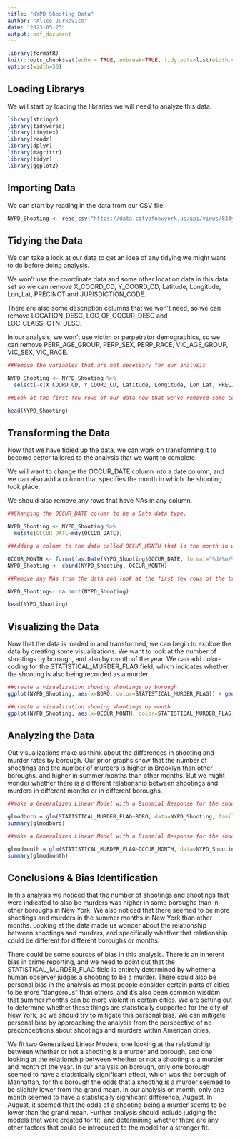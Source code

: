 ---
title: "NYPD Shooting Data"
author: "Alice Jurkevics"
date: "2023-05-23"
output: pdf_document
---

```{r setup, include=FALSE}
library(formatR)
knitr::opts_chunk$set(echo = TRUE, nobreak=TRUE, tidy.opts=list(width.cutoff=60), tidy=TRUE)
options(width=50)
```

## Loading Librarys

We will start by loading the libraries we will need to analyze this data.

```{r load_libraries, results="hide", message=FALSE, warning=FALSE, error=FALSE}
library(stringr)
library(tidyverse)
library(tinytex)
library(readr)
library(dplyr)
library(magrittr)
library(tidyr)
library(ggplot2)
```

## Importing Data

We can start by reading in the data from our CSV file.

```{r get_shooting_data}
NYPD_Shooting <- read_csv("https://data.cityofnewyork.us/api/views/833y-fsy8/rows.csv?accessType=DOWNLOAD", show_col_types = FALSE)

```

## Tidying the Data

We can take a look at our data to get an idea of any tidying we might want to do before doing analysis. 

We won't use the coordinate data and some other location data in this data set so we can remove X_COORD_CD, Y_COORD_CD, Latitude, Longitude, Lon_Lat, PRECINCT and JURISDICTION_CODE.

There are also some description columns that we won't need, so we can remove LOCATION_DESC, LOC_OF_OCCUR_DESC and LOC_CLASSFCTN_DESC. 

In our analysis, we won't use victim or perpetrator demographics, so we can remove PERP_AGE_GROUP, PERP_SEX, PERP_RACE, VIC_AGE_GROUP, VIC_SEX, VIC_RACE.


```{r tidy_shooting_data}

##Remove the variables that are not necessary for our analysis

NYPD_Shooting <- NYPD_Shooting %>%
  select(-c(X_COORD_CD, Y_COORD_CD, Latitude, Longitude, Lon_Lat, PRECINCT,JURISDICTION_CODE, LOC_OF_OCCUR_DESC, LOC_CLASSFCTN_DESC, LOCATION_DESC, PERP_AGE_GROUP, PERP_SEX, PERP_RACE, VIC_AGE_GROUP, VIC_SEX, VIC_RACE))

##Look at the first few rows of our data now that we've removed some columns

head(NYPD_Shooting)

```

## Transforming the Data

Now that we have tidied up the data, we can work on transforming it to become better tailored to the analysis that we want to complete.

We will want to change the OCCUR_DATE column into a date column, and we can also add a column that specifies the month in which the shooting took place.

We should also remove any rows that have NAs in any column.

```{r transform_Shooting_Data , message=FALSE, warning=FALSE, error=FALSE}

##Changing the OCCUR_DATE column to be a Date data type.

NYPD_Shooting <- NYPD_Shooting %>% 
  mutate(OCCUR_DATE=mdy(OCCUR_DATE))

##Adding a column to the data called OCCUR_MONTH that is the month in which the shooting took place

OCCUR_MONTH <- format(as.Date(NYPD_Shooting$OCCUR_DATE, format="%d/%m/%Y"),"%m")
NYPD_Shooting <- cbind(NYPD_Shooting, OCCUR_MONTH)

##Remove any NAs from the data and look at the first few rows of the transformed data set

NYPD_Shooting<- na.omit(NYPD_Shooting)

head(NYPD_Shooting)

```

## Visualizing the Data

Now that the data is loaded in and transformed, we can begin to explore the data by creating some visualizations. We want to look at the number of shootings by borough, and also by month of the year. We can add color-coding for the STATISTICAL_MURDER_FLAG field, which indicates whether the shooting is also being recorded as a murder.

```{r visual_Shooting_Data, out.width="75%"}

##create a visualization showing shootings by borough
ggplot(NYPD_Shooting, aes(x=BORO, color=STATISTICAL_MURDER_FLAG)) + geom_bar(stat = "count")

##create a visualization showing shootings by month
ggplot(NYPD_Shooting, aes(x=OCCUR_MONTH, color=STATISTICAL_MURDER_FLAG)) + geom_bar(stat = "count")
```

## Analyzing the Data

Out visualizations make us think about the differences in shooting and murder rates by borough. Our prior graphs show that the number of shootings and the number of murders is higher in Brooklyn than other boroughs, and higher in summer months than other months. But we might wonder whether there is a different relationship between shootings and murders in different months or in different boroughs.

```{r analysis_Shooting_Data, out.width="75%"}

##make a Generalized Linear Model with a Binomial Response for the shooting data. The response is STATISTICAL_MURDER_FLAG and the predictor is BORO

glmodboro = glm(STATISTICAL_MURDER_FLAG~BORO, data=NYPD_Shooting, family="binomial")
summary(glmodboro)

##make a Generalized Linear Model with a Binomial Response for the shooting data. The response is STATISTICAL_MURDER_FLAG and the predictor is OCCUR_MONTH

glmodmonth = glm(STATISTICAL_MURDER_FLAG~OCCUR_MONTH, data=NYPD_Shooting, family="binomial")
summary(glmodmonth)

```

## Conclusions & Bias Identification

In this analysis we noticed that the number of shootings and shootings that were indicated to also be murders was higher in some boroughs than in other boroughs in New York. We also noticed that there seemed to be more shootings and murders in the summer months in New York than other months. Looking at the data made us wonder about the relationship between shootings and murders, and specifically whether that relationship could be different for different boroughs or months.

There could be some sources of bias in this analysis. There is an inherent bias in crime reporting, and we need to point out that the STATISTICAL_MURDER_FLAG field is entirely determined by whether a human observer judges a shooting to be a murder. There could also be personal bias in the analysis as most people consider certain parts of cities to be more "dangerous" than others, and it's also been common wisdom that summer months can be more violent in certain cities. We are setting out to determine whether these things are statistically supported for the city of New York, so we should try to mitigate this personal bias. We can mitigate personal bias by approaching the analysis from the perspective of no preconceptions about shootings and murders within American cities.

We fit two Generalized Linear Models, one looking at the relationship between whether or not a shooting is a murder and borough, and one looking at the relationship between whether or not a shooting is a murder and month of the year. In our analysis on borough, only one borough seemed to have a statistically significant effect, which was the borough of Manhattan, for this borough the odds that a shooting is a murder seemed to be slightly lower from the grand mean. In our analysis on month, only one month seemed to have a statistically significant difference, August. In August, it seemed that the odds of a shooting being a murder seems to be lower than the grand mean. Further analysis should include judging the models that were created for fit, and determining whether there are any other factors that could be introduced to the model for a stronger fit.
